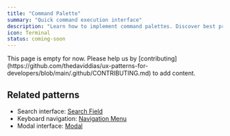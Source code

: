 ```yaml
---
title: "Command Palette"
summary: "Quick command execution interface"
description: "Learn how to implement command palettes. Discover best practices for keyboard shortcuts, fuzzy search, and command discovery."
icon: Terminal
status: coming-soon
---
```


<Callout type="warning">
  This page is empty for now. Please help us by
  [contributing](https://github.com/thedaviddias/ux-patterns-for-developers/blob/main/.github/CONTRIBUTING.md)
  to add content.
</Callout>

## Related patterns

- Search interface: [Search Field](/patterns/forms/search-field)
- Keyboard navigation: [Navigation Menu](/patterns/navigation/navigation-menu)
- Modal interface: [Modal](/patterns/content-management/modal)
